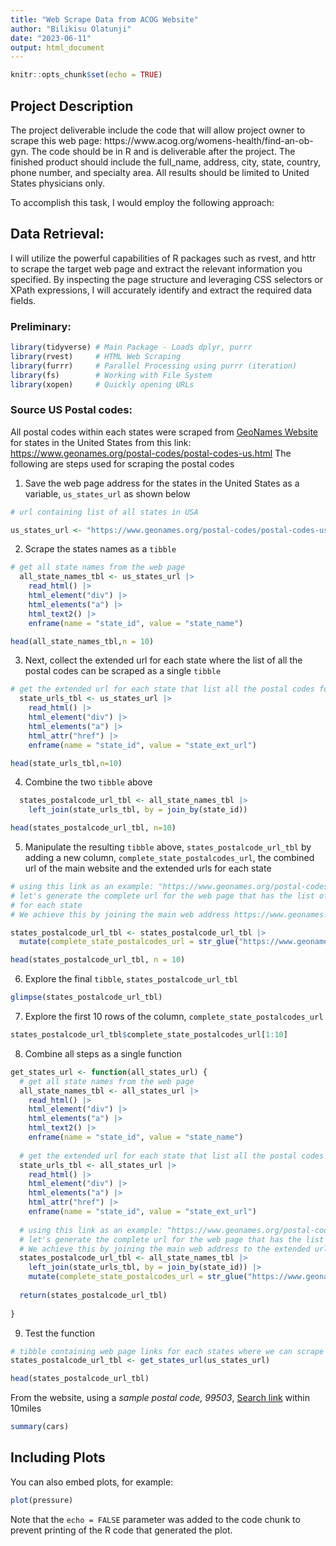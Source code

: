 ```yaml
---
title: "Web Scrape Data from ACOG Website"
author: "Bilikisu Olatunji"
date: "2023-06-11"
output: html_document
---
```


```r
knitr::opts_chunk$set(echo = TRUE)
```

## Project Description

The project deliverable include the code that will allow project owner to scrape this web page: https://www.acog.org/womens-health/find-an-ob-gyn. The code should be in R and is deliverable after the project. The finished product should include the full_name, address, city, state, country, phone number, and specialty area. All results should be limited to United States physicians only.

To accomplish this task, I would employ the following approach:

## Data Retrieval: 

I will utilize the powerful capabilities of R packages such as rvest, and httr to scrape the target web page and extract the relevant information you specified. By inspecting the page structure and leveraging CSS selectors or XPath expressions, I will accurately identify and extract the required data fields.

### Preliminary:
```r

library(tidyverse) # Main Package - Loads dplyr, purrr
library(rvest)     # HTML Web Scraping
library(furrr)     # Parallel Processing using purrr (iteration)
library(fs)        # Working with File System
library(xopen)     # Quickly opening URLs

```


### Source US Postal codes:
All postal codes within each states were scraped from [GeoNames Website](https://www.geonames.org/) for states in the United States from this link: <https://www.geonames.org/postal-codes/postal-codes-us.html>
The following are steps used for scraping the postal codes


1. Save the web page address for the states in the United States as a variable, `us_states_url` as shown below

```r
# url containing list of all states in USA

us_states_url <- "https://www.geonames.org/postal-codes/postal-codes-us.html"
```

2. Scrape the states names as a `tibble`

```r
# get all state names from the web page
  all_state_names_tbl <- us_states_url |>
    read_html() |>
    html_element("div") |>
    html_elements("a") |>
    html_text2() |>
    enframe(name = "state_id", value = "state_name")

head(all_state_names_tbl,n = 10)

```


3. Next, collect the extended url for each state where the list of all the postal codes can be scraped as a single `tibble`

```r
# get the extended url for each state that list all the postal codes for the state
  state_urls_tbl <- us_states_url |>
    read_html() |>
    html_element("div") |>
    html_elements("a") |>
    html_attr("href") |>
    enframe(name = "state_id", value = "state_ext_url")

head(state_urls_tbl,n=10)
```

4. Combine the two `tibble` above

```r

  states_postalcode_url_tbl <- all_state_names_tbl |>
    left_join(state_urls_tbl, by = join_by(state_id)) 

head(states_postalcode_url_tbl, n=10)

```

5. Manipulate the resulting `tibble` above, `states_postalcode_url_tbl` by adding a new column, `complete_state_postalcodes_url`, the combined url of the main website and the extended urls for each state

```r
# using this link as an example: "https://www.geonames.org/postal-codes/US/AK/alaska.html",
# let's generate the complete url for the web page that has the list of the postal codes 
# for each state
# We achieve this by joining the main web address https://www.geonames.org to the extended url {state_ext_url} for the state

states_postalcode_url_tbl <- states_postalcode_url_tbl |>
  mutate(complete_state_postalcodes_url = str_glue("https://www.geonames.org{state_ext_url}"))

head(states_postalcode_url_tbl, n = 10)
```

6. Explore the final `tibble`, `states_postalcode_url_tbl`

```r
glimpse(states_postalcode_url_tbl)
```

7. Explore the first 10 rows of the column, `complete_state_postalcodes_url`

```r

states_postalcode_url_tbl$complete_state_postalcodes_url[1:10]

```



8. Combine all steps as a single function
```r
get_states_url <- function(all_states_url) {
  # get all state names from the web page
  all_state_names_tbl <- all_states_url |>
    read_html() |>
    html_element("div") |>
    html_elements("a") |>
    html_text2() |>
    enframe(name = "state_id", value = "state_name")
  
  # get the extended url for each state that list all the postal codes for the state
  state_urls_tbl <- all_states_url |>
    read_html() |>
    html_element("div") |>
    html_elements("a") |>
    html_attr("href") |>
    enframe(name = "state_id", value = "state_ext_url")
  
  # using this link as an example: "https://www.geonames.org/postal-codes/US/AK/alaska.html",
  # let's generate the complete url for the web page that has the list of the postal codes for each state
  # We achieve this by joining the main web address to the extended url for the state
  states_postalcode_url_tbl <- all_state_names_tbl |>
    left_join(state_urls_tbl, by = join_by(state_id)) |>
    mutate(complete_state_postalcodes_url = str_glue("https://www.geonames.org{state_ext_url}"))
  
  return(states_postalcode_url_tbl)
  
}
```

9. Test the function

```r

# tibble containing web page links for each states where we can scrape all their postal codes
states_postalcode_url_tbl <- get_states_url(us_states_url)

head(states_postalcode_url_tbl)

```




From the website, using a *sample postal code, 99503*, [Search link](https://www.acog.org/womens-health/find-an-ob-gyn/results?firstname=&lastname=&address=99503&searchradius=10) within 10miles

```r
summary(cars)
```

## Including Plots

You can also embed plots, for example:

```r
plot(pressure)
```

Note that the `echo = FALSE` parameter was added to the code chunk to prevent printing of the R code that generated the plot.
